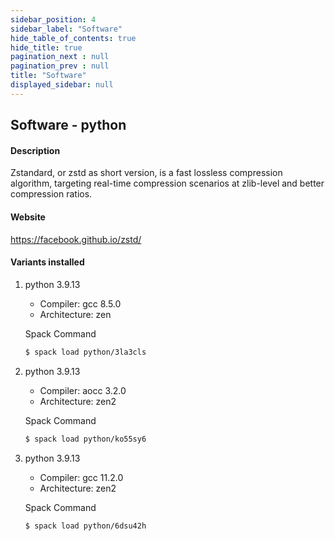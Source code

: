 ```yaml
---
sidebar_position: 4
sidebar_label: "Software"
hide_table_of_contents: true
hide_title: true
pagination_next : null
pagination_prev : null
title: "Software"
displayed_sidebar: null
---
```


## Software - python


#### Description
Zstandard, or zstd as short version, is a fast lossless compression algorithm, targeting real-time compression scenarios at zlib-level and better compression ratios.

#### Website
https://facebook.github.io/zstd/

#### Variants installed

1. python 3.9.13

    - Compiler: gcc 8.5.0
    - Architecture: zen

    Spack Command
    ```bash
    $ spack load python/3la3cls
    ```

2. python 3.9.13

    - Compiler: aocc 3.2.0
    - Architecture: zen2

    Spack Command
    ```bash
    $ spack load python/ko55sy6
    ```

3. python 3.9.13

    - Compiler: gcc 11.2.0
    - Architecture: zen2

    Spack Command
    ```bash
    $ spack load python/6dsu42h
    ```
